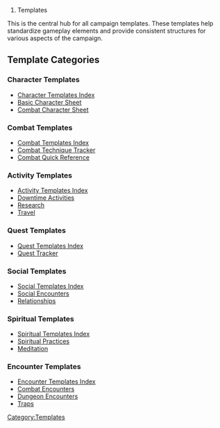 # Templates

This is the central hub for all campaign templates. These templates help standardize gameplay elements and provide consistent structures for various aspects of the campaign.

== Template Categories ==

=== Character Templates ===
* [[character/index|Character Templates Index]]
* [[character/character_sheet|Basic Character Sheet]]
* [[character/combat_character_sheet|Combat Character Sheet]]

=== Combat Templates ===
* [[combat/index|Combat Templates Index]]
* [[combat/combat_technique_tracker|Combat Technique Tracker]]
* [[combat/combat_quick_reference|Combat Quick Reference]]

=== Activity Templates ===
* [[activities/index|Activity Templates Index]]
* [[activities/downtime_template|Downtime Activities]]
* [[activities/research_template|Research]]
* [[activities/travel_template|Travel]]

=== Quest Templates ===
* [[quests/index|Quest Templates Index]]
* [[quests/quest_tracker_template|Quest Tracker]]

=== Social Templates ===
* [[social/index|Social Templates Index]]
* [[social/social_encounter_template|Social Encounters]]
* [[social/social_relationship_tracker|Relationships]]

=== Spiritual Templates ===
* [[spiritual/index|Spiritual Templates Index]]
* [[spiritual/spiritual_practice_tracker|Spiritual Practices]]
* [[spiritual/meditation_template|Meditation]]

=== Encounter Templates ===
* [[encounters/index|Encounter Templates Index]]
* [[encounters/combat_encounter_template|Combat Encounters]]
* [[encounters/dungeon_encounter_template|Dungeon Encounters]]
* [[encounters/trap_template|Traps]]

[[Category:Templates]] 